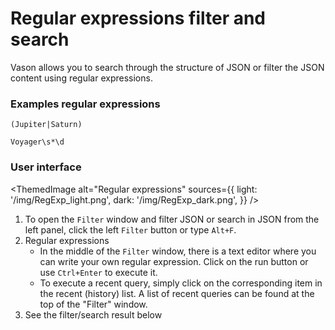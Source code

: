 # Regular expressions filter and search

Vason allows you to search through the structure of JSON or filter the JSON content using regular expressions.

### Examples regular expressions

```text
(Jupiter|Saturn)

Voyager\s*\d
```

### User interface


<ThemedImage
  alt="Regular expressions"
  sources={{
    light: '/img/RegExp_light.png',
    dark: '/img/RegExp_dark.png',
  }}
/>

1. To open the `Filter` window and filter JSON or search in JSON from the left panel,
   click the left `Filter` button or type `Alt+F`.
2. Regular expressions
   - In the middle of the `Filter` window, there is a text editor where you can write your own regular expression.
     Click on the run button or use `Ctrl+Enter` to execute it.
   - To execute a recent query, simply click on the corresponding item in the recent (history) list.
     A list of recent queries can be found at the top of the "Filter" window.
3. See the filter/search result below
